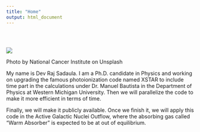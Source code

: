 ```yaml
---
title: "Home"
output: html_document
---
```



<div class="row" style="padding-top: 30px;">

<div class="col-sm-6">

![](images/lab.jpg)



Photo by National Cancer Institute on Unsplash


</div>



My name is Dev Raj Sadaula. I am a Ph.D. candidate in Physics and working on upgrading the famous photoionization code named XSTAR to include time part in the calculations under Dr. Manuel Bautista in the Department of Physics at Western Michigan University. Then we will parallelize the code to make it more efficient
in terms of time. 

Finally, we will make it publicly available. Once we finish it, we will
apply this code in the Active Galactic Nuclei Outflow, where the absorbing gas called
“Warm Absorber” is expected to be at out of equilibrium.
